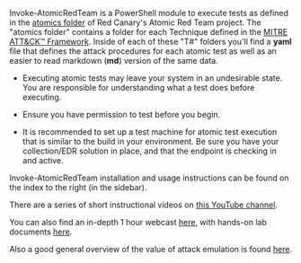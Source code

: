 Invoke-AtomicRedTeam is a PowerShell module to execute tests as defined in the [atomics folder](https://github.com/redcanaryco/atomic-red-team/tree/master/atomics) of Red Canary's Atomic Red Team project. The "atomics folder" contains a folder for each Technique defined in the [MITRE ATT&CK™ Framework](https://attack.mitre.org/matrices/enterprise/). Inside of each of these "T#" folders you'll find a **yaml** file that defines the attack procedures for each atomic test as well as an easier to read markdown (**md**) version of the same data.

* Executing atomic tests may leave your system in an undesirable state. You are responsible for understanding what a test does before executing.

* Ensure you have permission to test before you begin.

* It is recommended to set up a test machine for atomic test execution that is similar to the build in your environment. Be sure you have your collection/EDR solution in place, and that the endpoint is checking in and active.

Invoke-AtomicRedTeam installation and usage instructions can be found on the index to the right (in the sidebar).

There are a series of short instructional videos on [this YouTube channel](https://www.youtube.com/playlist?list=PL92eUXSF717W9TCfZzLca6DmlFXFIu8p6).

You can also find an in-depth 1 hour webcast [here](https://www.youtube.com/watch?v=O6w0oFcCAnI), with hands-on lab documents [here](https://1drv.ms/w/s!AvDXyd4cgfxesEclTt8tScoatJn2?e=pb0tsR).

Also a good general overview of the value of attack emulation is found [here](https://vimeo.com/819912016/c76af1ca39?share=copy).
